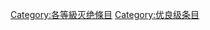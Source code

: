 {{Articles by Quality| topic=灭绝|project=灭绝|format=toc}}
{{Wikipedia category}}
{{emptycat}}
[[Category:各等級灭绝條目|Category:各等級灭绝條目]]
[[Category:优良级条目‎|Category:优良级条目‎]]